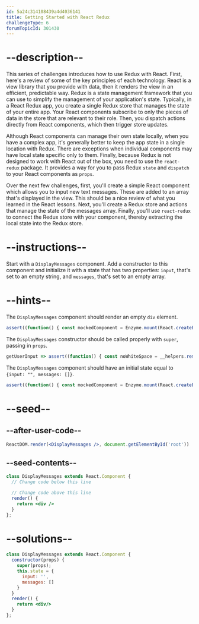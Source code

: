 ```yaml
---
id: 5a24c314108439a4d4036141
title: Getting Started with React Redux
challengeType: 6
forumTopicId: 301430
---
```


# --description--

This series of challenges introduces how to use Redux with React. First, here's a review of some of the key principles of each technology. React is a view library that you provide with data, then it renders the view in an efficient, predictable way. Redux is a state management framework that you can use to simplify the management of your application's state. Typically, in a React Redux app, you create a single Redux store that manages the state of your entire app. Your React components subscribe to only the pieces of data in the store that are relevant to their role. Then, you dispatch actions directly from React components, which then trigger store updates.

Although React components can manage their own state locally, when you have a complex app, it's generally better to keep the app state in a single location with Redux. There are exceptions when individual components may have local state specific only to them. Finally, because Redux is not designed to work with React out of the box, you need to use the `react-redux` package. It provides a way for you to pass Redux `state` and `dispatch` to your React components as `props`.

Over the next few challenges, first, you'll create a simple React component which allows you to input new text messages. These are added to an array that's displayed in the view. This should be a nice review of what you learned in the React lessons. Next, you'll create a Redux store and actions that manage the state of the messages array. Finally, you'll use `react-redux` to connect the Redux store with your component, thereby extracting the local state into the Redux store.

# --instructions--

Start with a `DisplayMessages` component. Add a constructor to this component and initialize it with a state that has two properties: `input`, that's set to an empty string, and `messages`, that's set to an empty array.

# --hints--

The `DisplayMessages` component should render an empty `div` element.

```js
assert((function() { const mockedComponent = Enzyme.mount(React.createElement(DisplayMessages)); return mockedComponent.find('div').text() === '' })());
```

The `DisplayMessages` constructor should be called properly with `super`, passing in `props`.

```js
getUserInput => assert((function() { const noWhiteSpace = __helpers.removeWhiteSpace(getUserInput('index')); return noWhiteSpace.includes('constructor(props)') && noWhiteSpace.includes('super(props'); })());
```

The `DisplayMessages` component should have an initial state equal to `{input: "", messages: []}`.

```js
assert((function() { const mockedComponent = Enzyme.mount(React.createElement(DisplayMessages)); const initialState = mockedComponent.state(); return typeof initialState === 'object' && initialState.input === '' && Array.isArray(initialState.messages) && initialState.messages.length === 0; })());
```

# --seed--

## --after-user-code--

```jsx
ReactDOM.render(<DisplayMessages />, document.getElementById('root'))
```

## --seed-contents--

```jsx
class DisplayMessages extends React.Component {
  // Change code below this line

  // Change code above this line
  render() {
    return <div />
  }
};
```

# --solutions--

```jsx
class DisplayMessages extends React.Component {
  constructor(props) {
    super(props);
    this.state = {
      input: '',
      messages: []
    }
  }
  render() {
    return <div/>
  }
};
```
